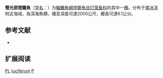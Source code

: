 {{Speciesbox
| name = 螢光原燈籠魚
| status = LC
| status_system = IUCN3.1
| image = 
| genus = Protomyctophum
| species = luciferum
| authority = [[Hulley|Hulley]], 1981
| synonyms = 
}}

'''螢光原燈籠魚'''（[[学名|学名]]：{{lang|la|''Protomyctophum luciferum''}}）为[[輻鰭魚綱|輻鰭魚綱]][[燈籠魚目|燈籠魚目]][[灯笼鱼科|灯笼鱼科]]的其中一[[種|種]]。分布于[[南冰洋|南冰洋]]附近海域，為深海魚類，棲息深度可達2000公尺，體長可達6.1公分。

== 参考文献 ==
{{refbegin}}
*{{FishBase_species|genus=Protomyctophum|species=luciferum|year=2012|month=2}}
{{refend}}

== 扩展阅读 ==
{{refbegin}}
{{wikispecies-inline|Protomyctophum luciferum|螢光原燈籠魚}}
{{refend}}
{{Taxonbar|from=Q1864978}}

[[Category:IUCN红色名录无危物种|PL]]
[[Category:原燈籠魚屬|luciferum]]
[[Category:1981年描述的魚類|P]]


{{灯笼鱼目小作品}}